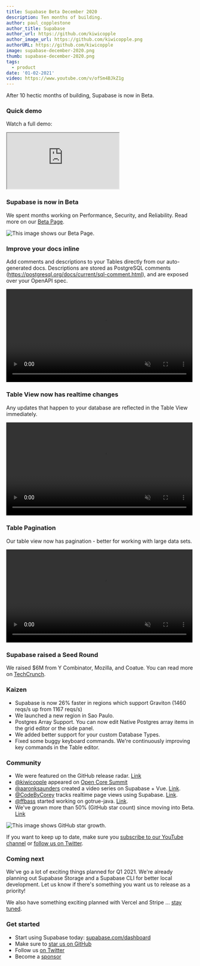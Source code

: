 ```yaml
---
title: Supabase Beta December 2020
description: Ten months of building.
author: paul_copplestone
author_title: Supabase
author_url: https://github.com/kiwicopple
author_image_url: https://github.com/kiwicopple.png
authorURL: https://github.com/kiwicopple
image: supabase-december-2020.png
thumb: supabase-december-2020.png
tags:
  - product
date: '01-02-2021'
video: https://www.youtube.com/v/ofSm4BJkZ1g
---
```


After 10 hectic months of building, Supabase is now in Beta.

### Quick demo

Watch a full demo:

<div className="video-container">
  <iframe
    className="video-with-border w-full"
    src="https://www.youtube-nocookie.com/embed/ofSm4BJkZ1g"
    frameBorder="1"
    allow="accelerometer; autoplay; clipboard-write; encrypted-media; gyroscope; picture-in-picture"
    allowFullScreen
  ></iframe>
</div>

### Supabase is now in Beta

We spent months working on Performance, Security, and Reliability. Read more on our [Beta Page](/beta).

![This image shows our Beta Page.](/images/blog/blog/dec-beta.png)

### Improve your docs inline

Add comments and descriptions to your Tables directly from our auto-generated docs. Descriptions are stored as PostgreSQL comments (https://postgresql.org/docs/current/sql-comment.html), and are exposed over your OpenAPI spec.

<video width="99%" autoPlay muted playsInline controls={true}>
  <source
    src="https://xguihxuzqibwxjnimxev.supabase.co/storage/v1/object/public/videos/docs/update-docs.mp4"
    type="video/mp4"
  />
</video>

### Table View now has realtime changes

Any updates that happen to your database are reflected in the Table View immediately.

<video width="99%" autoPlay muted playsInline controls={true}>
  <source
    src="https://xguihxuzqibwxjnimxev.supabase.co/storage/v1/object/public/videos/docs/realtime-updates.mp4"
    type="video/mp4"
  />
</video>

### Table Pagination

Our table view now has pagination - better for working with large data sets.

<video width="99%" autoPlay muted playsInline controls={true}>
  <source
    src="https://xguihxuzqibwxjnimxev.supabase.co/storage/v1/object/public/videos/docs/table-pagination.mp4"
    type="video/mp4"
  />
</video>

### Supabase raised a Seed Round

We raised $6M from Y Combinator, Mozilla, and Coatue. You can read more on [TechCrunch](https://techcrunch.com/2020/12/15/supabase-raises-6m-for-its-open-source-firebase-alternative).

### Kaizen

- Supabase is now 26% faster in regions which support Graviton (1460 reqs/s up from 1167 reqs/s)
- We launched a new region in Sao Paulo.
- Postgres Array Support. You can now edit Native Postgres array items in the grid editor or the side panel.
- We added better support for your custom Database Types.
- Fixed some buggy keyboard commands. We're continuously improving key commands in the Table editor.

### Community

- We were featured on the GitHub release radar. [Link](https://github.blog/2020-12-07-release-radar-dec-2020/)
- [@kiwicopple](https://twitter.com/kiwicopple) appeared on [Open Core Summit](https://2020.opencoresummit.com/)
- [@aaronksaunders](https://twitter.com/aaronksaunders) created a video series on Supabase + Vue. [Link](https://twitter.com/aaronksaunders/status/1339981480202743811).
- [@CodeByCorey](https://twitter.com/CodeByCorey) tracks realtime page views using Supabase. [Link](https://twitter.com/CodeByCorey/status/1344650699645325312).
- [@ffbass](https://github.com/ffabss) started working on gotrue-java. [Link](https://github.com/supabase/gotrue-java).
- We've grown more than 50% (GitHub star count) since moving into Beta. [Link](https://twitter.com/supabase/status/1345410714836594693)

![This image shows GitHub star growth.](/images/blog/blog/dec-starcount.png)

If you want to keep up to date, make sure you [subscribe to our YouTube channel](https://www.youtube.com/c/supabase) or [follow us on Twitter](https://twitter.com/supabase).

### Coming next

We've go a lot of exciting things planned for Q1 2021. We're already planning out Supabase Storage and a Supabase CLI for better local development. Let us know if there's something you want us to release as a priority!

We also have something exciting planned with Vercel and Stripe ... [stay tuned](https://twitter.com/rauchg/status/1331021818681978881).

### Get started

- Start using Supabase today: [supabase.com/dashboard](https://supabase.com/dashboard/)
- Make sure to [star us on GitHub](https://github.com/supabase/supabase)
- Follow us [on Twitter](https://twitter.com/supabase)
- Become a [sponsor](https://github.com/sponsors/supabase)
